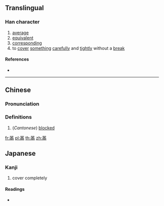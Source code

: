==Translingual==

===Han character===
{{Han char|rn=13|rad=冂|as=09|sn=11|four=|canj=TLBO}}

# [[average]]
# [[equivalent]]
# [[corresponding]]
# to [[cover]] [[something]] [[careful]]ly and [[tight]]ly without a [[break]]

====References====
* {{Han ref|kx=0129.320|hdz=10101.030|uh=34BC|ud=13500}}

----

==Chinese==
{{zh-forms}}

===Pronunciation===
{{zh-pron
|m=mán
|c=mang4,mun4
|mc=y
|oc=
|ma=
|cat=a,v
}}

===Definitions===
{{zh-hanzi}}

# (''Cantonese'') [[blocked]]

[[fr:㒼]]
[[pl:㒼]]
[[th:㒼]]
[[zh:㒼]]

==Japanese==

===Kanji===
{{ja-kanji|grade=|rs=心11}}

# cover completely

====Readings====
* {{ja-readings|on=[[ばん]] (ban), [[まん]] (man)}}